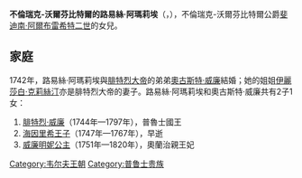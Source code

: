 {{Unreferenced|time=2020-09-20T15:09:15+00:00}}
{{Infobox noble
| name         = 路易絲·阿瑪莉埃
| image        = Luise Amalie (Bernhard Rode).jpg
| birth_date   = 1722年1月29日
| birth_place  = [[霍爾茨明登|霍爾茨明登]]
| death_date   = {{Death date and age|1780|1|13|1722|1|29|df=yes}}
| death_place  = [[柏林|柏林]]
| noble family = [[韋爾夫家族|韋爾夫家族]]
| father       = [[斐迪南·阿爾布雷希特二世|斐迪南·阿爾布雷希特二世]]
| mother       = [[不倫瑞克-沃爾芬比特爾的安東妮·阿瑪莉埃|不倫瑞克-沃爾芬比特爾的安東妮·阿瑪莉埃]]
}}
'''不倫瑞克-沃爾芬比特爾的路易絲·阿瑪莉埃'''（{{lang-de|Luise Amalie von Braunschweig-Wolfenbüttel}}，{{bd|1722年|1月29日|1780年|1月13日}}），不倫瑞克-沃爾芬比特爾公爵[[斐迪南·阿爾布雷希特二世|斐迪南·阿爾布雷希特二世]]的女兒。

== 家庭 ==
1742年，路易絲·阿瑪莉埃與[[腓特烈二世_(普魯士)|腓特烈大帝]]的弟弟[[普魯士的奧古斯特·威廉_(1722-1758)|奧古斯特·威廉]]結婚；她的姐姐[[伊麗莎白·克莉絲汀_(不倫瑞克-沃爾芬比特爾-貝沃恩)|伊麗莎白·克莉絲汀]]亦是腓特烈大帝的妻子。路易絲·阿瑪莉埃和奧古斯特·威廉共有2子1女：
# [[腓特烈·威廉二世|腓特烈·威廉]]（1744年—1797年），普魯士國王
# [[普魯士的海因里希_(1747-1767)|海因里希王子]]（1747年—1767年），早逝
# [[普魯士的威廉明妮_(1751-1820)|威廉明妮公主]]（1751年—1820年），奧蘭治親王妃

{{DEFAULTSORT: Luise Amalie}}
[[Category:韦尔夫王朝|Category:韦尔夫王朝]]
[[Category:普鲁士贵族|Category:普鲁士贵族]]